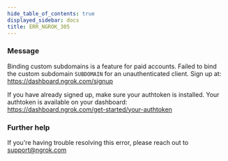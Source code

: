 ```yaml
---
hide_table_of_contents: true
displayed_sidebar: docs
title: ERR_NGROK_305
---
```


### Message

Binding custom subdomains is a feature for paid accounts.
Failed to bind the custom subdomain `SUBDOMAIN` for an unauthenticated client.
Sign up at: https://dashboard.ngrok.com/signup

If you have already signed up, make sure your authtoken is installed.
Your authtoken is available on your dashboard: https://dashboard.ngrok.com/get-started/your-authtoken

<ErrorDetails />

### Further help

If you're having trouble resolving this error, please reach out to [support@ngrok.com](mailto:support@ngrok.com?subject=Help%20with%20ERR_NGROK_305)
